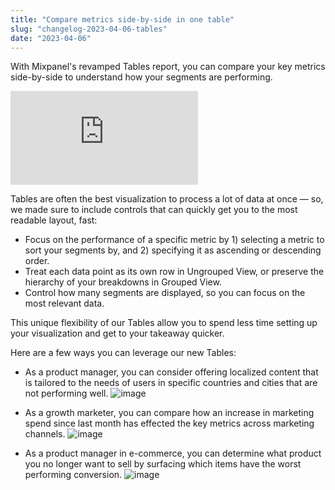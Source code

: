 ```yaml
---
title: "Compare metrics side-by-side in one table"
slug: "changelog-2023-04-06-tables"
date: "2023-04-06"
---
```


With Mixpanel's revamped Tables report, you can compare your key metrics side-by-side to understand how your segments are performing.

<div style={{position: 'relative', paddingBottom: '64.90384615384616%', height: 0}}><iframe src="https://www.loom.com/embed/f3e4791604fb48f9bfad4bee2021decf" frameBorder="0" webkitallowfullscreen="true" mozallowfullscreen="true" allowFullScreen style={{position: 'absolute', 'top': 0, 'left': 0, 'width': '100%', 'height': '100%'}}></iframe></div>

Tables are often the best visualization to process a lot of data at once — so, we made sure to include controls that can quickly get you to the most readable layout, fast:

* Focus on the performance of a specific metric by 1) selecting a metric to sort your segments by, and 2) specifying it as ascending or descending order.
* Treat each data point as its own row in Ungrouped View, or preserve the hierarchy of your breakdowns in Grouped View.
* Control how many segments are displayed, so you can focus on the most relevant data.

This unique flexibility of our Tables allow you to spend less time setting up your visualization and get to your takeaway quicker.

Here are a few ways you can leverage our new Tables:

* As a product manager, you can consider offering localized content that is tailored to the needs of users in specific countries and cities that are not performing well.
![image](https://user-images.githubusercontent.com/2077899/233897155-abf1ba47-a39e-4b1b-9997-a5623e349140.png)

* As a growth marketer, you can compare how an increase in marketing spend since last month has effected the key metrics across marketing channels.
![image](https://user-images.githubusercontent.com/2077899/233897168-56a31677-ae64-4e91-b9d8-9e6e5bc8a355.png)

* As a product manager in e-commerce, you can determine what product you no longer want to sell by surfacing which items have the worst performing conversion.
![image](https://user-images.githubusercontent.com/2077899/233897180-8f336ee6-a336-4827-b5e8-9040e9ef95b2.png)
